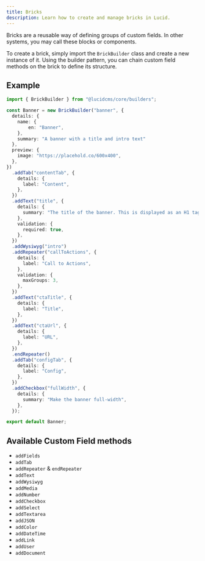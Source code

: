 ```yaml
---
title: Bricks
description: Learn how to create and manage bricks in Lucid.
---
```


Bricks are a reusable way of defining groups of custom fields. In other systems, you may call these blocks or components.

To create a brick, simply import the `BrickBuilder` class and create a new instance of it. Using the builder pattern, you can chain custom field methods on the brick to define its structure.

## Example

```ts title="bricks/banner-brick.ts"
import { BrickBuilder } from "@lucidcms/core/builders";

const Banner = new BrickBuilder("banner", {
  details: {
    name: {
        en: "Banner",
    },
    summary: "A banner with a title and intro text"
  },
  preview: {
    image: "https://placehold.co/600x400",
  },
})
  .addTab("contentTab", {
    details: {
      label: "Content",
    },
  })
  .addText("title", {
    details: {
      summary: "The title of the banner. This is displayed as an H1 tag.",
    },
    validation: {
      required: true,
    },
  })
  .addWysiwyg("intro")
  .addRepeater("callToActions", {
    details: {
      label: "Call to Actions",
    },
    validation: {
      maxGroups: 3,
    },
  })
  .addText("ctaTitle", {
    details: {
      label: "Title",
    },
  })
  .addText("ctaUrl", {
    details: {
      label: "URL",
    },
  })
  .endRepeater()
  .addTab("configTab", {
    details: {
      label: "Config",
    },
  })
  .addCheckbox("fullWidth", {
    details: {
      summary: "Make the banner full-width",
    },
  });

export default Banner;
```

## Available Custom Field methods

- `addFields`
- `addTab`
- `addRepeater` & `endRepeater`
- `addText`
- `addWysiwyg`
- `addMedia`
- `addNumber`
- `addCheckbox`
- `addSelect`
- `addTextarea`
- `addJSON`
- `addColor`
- `addDateTime`
- `addLink`
- `addUser`
- `addDocument`
